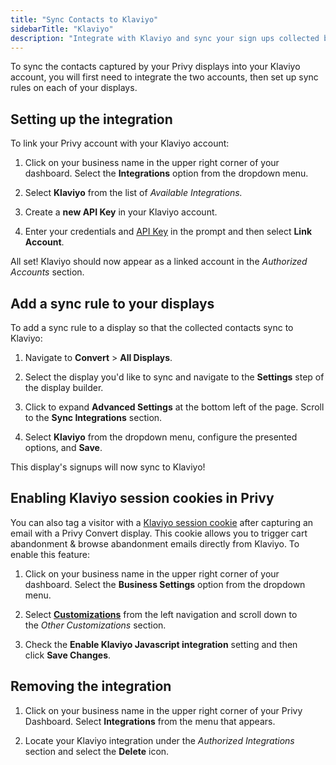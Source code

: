 ```yaml
---
title: "Sync Contacts to Klaviyo"
sidebarTitle: "Klaviyo"
description: "Integrate with Klaviyo and sync your sign ups collected by Privy."
---
```


To sync the contacts captured by your Privy displays into your Klaviyo account, you will first need to integrate the two accounts, then set up sync rules on each of your displays.

## Setting up the integration

To link your Privy account with your Klaviyo account:

1. Click on your business name in the upper right corner of your dashboard. Select the **Integrations** option from the dropdown menu.

2. Select **Klaviyo** from the list of *Available Integrations.*

3. Create a **new API Key** in your Klaviyo account.

4. Enter your credentials and [API Key](https://www.klaviyo.com/account#api-keys-tab) in the prompt and then select **Link Account**. 

All set! Klaviyo should now appear as a linked account in the *Authorized Accounts* section.

## Add a sync rule to your displays

To add a sync rule to a display so that the collected contacts sync to Klaviyo:

1. Navigate to **Convert** > **All Displays**.

2. Select the display you'd like to sync and navigate to the **Settings** step of the display builder. 

3. Click to expand **Advanced Settings** at the bottom left of the page. Scroll to the **Sync Integrations** section.&#x20;

4. Select **Klaviyo** from the dropdown menu, configure the presented options, and **Save**.

This display's signups will now sync to Klaviyo!

## Enabling Klaviyo session cookies in Privy

You can also tag a visitor with a [Klaviyo session cookie](https://help.klaviyo.com/hc/en-us/articles/360034666712-About-Cookies-in-Klaviyo#klaviyo-tracking-cookies1) after capturing an email with a Privy Convert display. This cookie allows you to trigger cart abandonment & browse abandonment emails directly from Klaviyo. To enable this feature: 

1. Click on your business name in the upper right corner of your dashboard. Select the **Business Settings** option from the dropdown menu. 

2. Select [**Customizations**](https://dashboard.privy.com/settings/customizations) from the left navigation and scroll down to the *Other Customizations* section. 

3. Check the **Enable Klaviyo Javascript integration** setting and then click **Save Changes**.

## Removing the integration

1. Click on your business name in the upper right corner of your Privy Dashboard. Select **Integrations** from the menu that appears.

2. Locate your Klaviyo integration under the *Authorized Integrations* section and select the **Delete** icon.